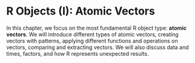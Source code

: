 # R Objects (I): Atomic Vectors {#r-objects}

In this chapter, we focus on the most fundamental R object type: **atomic vectors**. We will introduce different types of atomic vectors, creating vectors with patterns, applying different functions and operations on vectors, comparing and extracting vectors. We will also discuss data and times, factors, and how R represents unexpected results. 

